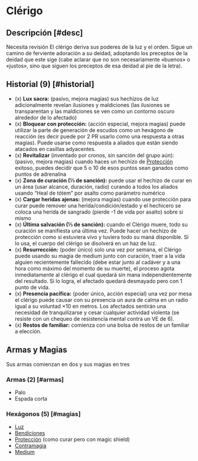 
# Clérigo

<Bleed>
  <Screenshot src={holyWarriorPic} alt="placeholder" full />
</Bleed>

## Descripción [#desc]

<Callout type="warning" emoji="🔎">
  Necesita revisión
</Callout>
El clérigo deriva sus poderes de la luz y el orden. Sigue un camino de ferviente 
adoración a su deidad, adoptando los preceptos de la deidad que este sige 
(cabe aclarar que no son necesariamente «buenos» o «justos», sino que siguen los 
preceptos de esa deidad al pie de la letra).

## Historial (9) [#historial]

- (x) **Lux sacra:** (pasivo, mejora magias) sus hechizos de luz adicionalmente revelan ilusiones y maldiciones (las ilusiones se transparentan y las maldiciones se ven como un contorno oscuro alrededor de lo afectado)
- (x) **Bloquear con protección:** (acción especial, mejora magias) puede utilizar la parte de generación de escudos como un hexágono de reacción (es decir puede por 2 PR usarlo como una respuesta a otras magias). Puede usarse como respuesta a aliados que están siendo atacados en casillas adyacentes.
- (x) **Revitalizar** (inventado por cronos, sin sanción del grupo aún): (pasivo, mejora magias) cuando haces un hechizo de [Protección](/docs/list-hexagons/e19) exitoso, puedes decidir que 5 o 10 de esos puntos sean ganados como puntos de adrenalina
- (x) **Zona de curación (⅓ de sanción):** puede usar el hechizo de curar en un área (usar alcance, duración, radio) curando a todos los aliados usando “Heal de tótem” por asalto como parámetro numérico
- (x) **Cargar heridas ajenas:** (mejora magias) cuando use protección para curar puede remover una herida/condición/estado y el hechicero se coloca una herida de sangrado (pierde -1 de vida por asalto) sobre si mismo
- (x) **Última salvación (⅓ de sanción):** cuando el Clérigo muere, todo su curación se manifiesta una última vez. Puede hacer un hechizo de protección como si estuviera vivo y tuviera todo su maná disponible. Si lo usa, el cuerpo del clérigo se disolverá en un haz de luz.
- (x) **Resurrección:** (poder único) solo una vez por semana, el Clérigo puede usando su magia de medium junto con curación, traer a la vida alguien recientemente fallecido (debe estar junto al cadáver y a una hora como máximo del momento de su muerte), el proceso agota inmediatamente al clérigo el cual quedará sin mana independientemente del resultado. Si lo logra, el afectado quedará desmayado pero con 1 punto de vida.
- (x) **Presencia pacífica:** (poder único, acción especial) una vez por mesa el clérigo puede causar con su presencia un aura de calma en un radio igual a su voluntad ×10 en metros. Los afectados sentirán una necesidad de tranquilizarse y cesar cualquier actividad violenta (se resiste con un chequeo de resistencia mental contra un VE de 6).
- (x) **Restos de familiar:** comienza con una bolsa de restos de un familiar a elección.

## Armas y Magias
Sus armas comienzan en dos y sus magias en tres

### Armas (2) [#armas]

- Palo
- Espada corta

### Hexágonos (5) [#magias]

- [Luz](/docs/list-hexagons/e01)
- [Bendiciones](/docs/list-hexagons/e04)
- [Protección](/docs/list-hexagons/e19) (como curar pero con magic shield)
- [Contramagia](/docs/list-hexagons/e12)
- [Medium](/docs/list-hexagons/e21)
